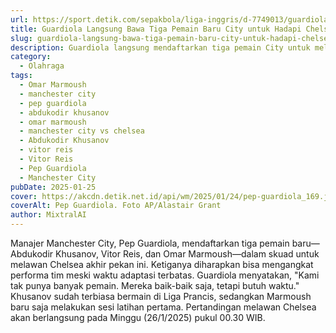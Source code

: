 ```yaml
---
url: https://sport.detik.com/sepakbola/liga-inggris/d-7749013/guardiola-langsung-bawa-tiga-pemain-baru-city-untuk-hadapi-chelsea
title: Guardiola Langsung Bawa Tiga Pemain Baru City untuk Hadapi Chelsea
slug: guardiola-langsung-bawa-tiga-pemain-baru-city-untuk-hadapi-chelsea
description: Guardiola langsung mendaftarkan tiga pemain City untuk melawan Chelsea akhir pekan ini. The Citizens sedang kekurangan orang karena banyak yang cedera.
category:
  - Olahraga
tags:
  - Omar Marmoush
  - manchester city
  - pep guardiola
  - abdukodir khusanov
  - omar marmoush
  - manchester city vs chelsea
  - Abdukodir Khusanov
  - vitor reis
  - Vitor Reis
  - Pep Guardiola
  - Manchester City
pubDate: 2025-01-25
cover: https://akcdn.detik.net.id/api/wm/2025/01/24/pep-guardiola_169.jpeg?wid=54&w=650&v=1&t=jpeg
coverAlt: Pep Guardiola. Foto AP/Alastair Grant
author: MixtralAI
---
```

Manajer Manchester City, Pep Guardiola, mendaftarkan tiga pemain baru—Abdukodir Khusanov, Vitor Reis, dan Omar Marmoush—dalam skuad untuk melawan Chelsea akhir pekan ini. Ketiganya diharapkan bisa mengangkat performa tim meski waktu adaptasi terbatas. Guardiola menyatakan, "Kami tak punya banyak pemain. Mereka baik-baik saja, tetapi butuh waktu." Khusanov sudah terbiasa bermain di Liga Prancis, sedangkan Marmoush baru saja melakukan sesi latihan pertama. Pertandingan melawan Chelsea akan berlangsung pada Minggu (26/1/2025) pukul 00.30 WIB.
